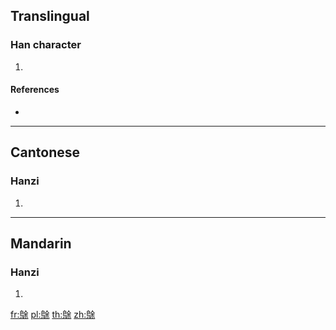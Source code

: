 {{character info/new}}
==Translingual==

===Han character===
{{Han char|rn=196|rad=鳥|as=07|sn=18|four=28394|canj=HFOMD}}

# {{defn|Han|sort=鳥07}}

====References====
* {{Han ref|kx=1489.210|dkj=46909|dj=2020.200|hdz=74636.160|uh=9D4C|ud=40268|bh=F1D7|bd=61911}}

----

==Cantonese==

===Hanzi===
{{yue-hanzi|jyut=|y=tou4}}

# {{defn|lang=yue|sort=鳥07}}

----

==Mandarin==

===Hanzi===
{{cmn-hanzi|pin=[[yú]] ([[yu2]])|wg=yü<sup>2</sup>}}

# {{defn|lang=cmn|sort=鳥07}}

[[fr:鵌]]
[[pl:鵌]]
[[th:鵌]]
[[zh:鵌]]